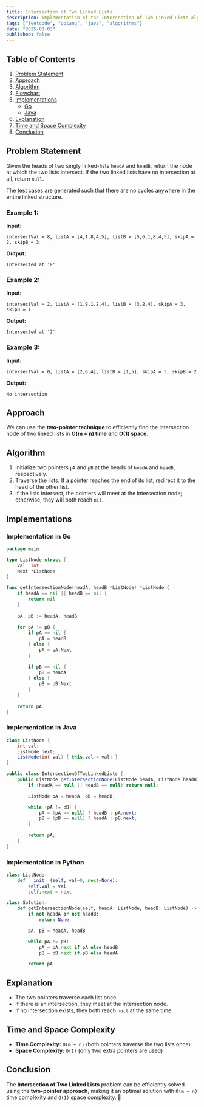 ```yaml
---
title: Intersection of Two Linked Lists
description: Implementation of the Intersection of Two Linked Lists algorithm with Go and Java.
tags: ["leetcode", "golang", "java", "algorithms"]
date: "2025-03-03"
published: false
---
```


## Table of Contents

1. [Problem Statement](#problem-statement)
2. [Approach](#approach)
3. [Algorithm](#algorithm)
4. [Flowchart](#flowchart)
5. [Implementations](#implementations)
   - [Go](#implementation-in-go)
   - [Java](#implementation-in-java)
6. [Explanation](#explanation)
7. [Time and Space Complexity](#time-and-space-complexity)
8. [Conclusion](#conclusion)

## Problem Statement

Given the heads of two singly linked-lists `headA` and `headB`, return the node at which the two lists intersect. If the two linked lists have no intersection at all, return `null`.

The test cases are generated such that there are no cycles anywhere in the entire linked structure.

### Example 1:

**Input:**
```
intersectVal = 8, listA = [4,1,8,4,5], listB = [5,6,1,8,4,5], skipA = 2, skipB = 3
```
**Output:**
```
Intersected at '8'
```

### Example 2:

**Input:**
```
intersectVal = 2, listA = [1,9,1,2,4], listB = [3,2,4], skipA = 3, skipB = 1
```
**Output:**
```
Intersected at '2'
```

### Example 3:

**Input:**
```
intersectVal = 0, listA = [2,6,4], listB = [1,5], skipA = 3, skipB = 2
```
**Output:**
```
No intersection
```

## Approach

We can use the **two-pointer technique** to efficiently find the intersection node of two linked lists in **O(m + n) time** and **O(1) space**.

## Algorithm

1. Initialize two pointers `pA` and `pB` at the heads of `headA` and `headB`, respectively.
2. Traverse the lists. If a pointer reaches the end of its list, redirect it to the head of the other list.
3. If the lists intersect, the pointers will meet at the intersection node; otherwise, they will both reach `nil`.

## Implementations

### Implementation in Go

```go
package main

type ListNode struct {
    Val  int
    Next *ListNode
}

func getIntersectionNode(headA, headB *ListNode) *ListNode {
    if headA == nil || headB == nil {
        return nil
    }
    
    pA, pB := headA, headB
    
    for pA != pB {
        if pA == nil {
            pA = headB
        } else {
            pA = pA.Next
        }
        
        if pB == nil {
            pB = headA
        } else {
            pB = pB.Next
        }
    }
    
    return pA
}
```

### Implementation in Java

```java
class ListNode {
    int val;
    ListNode next;
    ListNode(int val) { this.val = val; }
}

public class IntersectionOfTwoLinkedLists {
    public ListNode getIntersectionNode(ListNode headA, ListNode headB) {
        if (headA == null || headB == null) return null;

        ListNode pA = headA, pB = headB;

        while (pA != pB) {
            pA = (pA == null) ? headB : pA.next;
            pB = (pB == null) ? headA : pB.next;
        }
        
        return pA;
    }
}
```

### Implementation in Python

```python
class ListNode:
    def __init__(self, val=0, next=None):
        self.val = val
        self.next = next

class Solution:
    def getIntersectionNode(self, headA: ListNode, headB: ListNode) -> ListNode:
        if not headA or not headB:
            return None

        pA, pB = headA, headB

        while pA != pB:
            pA = pA.next if pA else headB
            pB = pB.next if pB else headA

        return pA
```



## Explanation

- The two pointers traverse each list once.
- If there is an intersection, they meet at the intersection node.
- If no intersection exists, they both reach `null` at the same time.

## Time and Space Complexity

- **Time Complexity:** `O(m + n)` (both pointers traverse the two lists once)
- **Space Complexity:** `O(1)` (only two extra pointers are used)

## Conclusion

The **Intersection of Two Linked Lists** problem can be efficiently solved using the **two-pointer approach**, making it an optimal solution with `O(m + n)` time complexity and `O(1)` space complexity. 🚀

